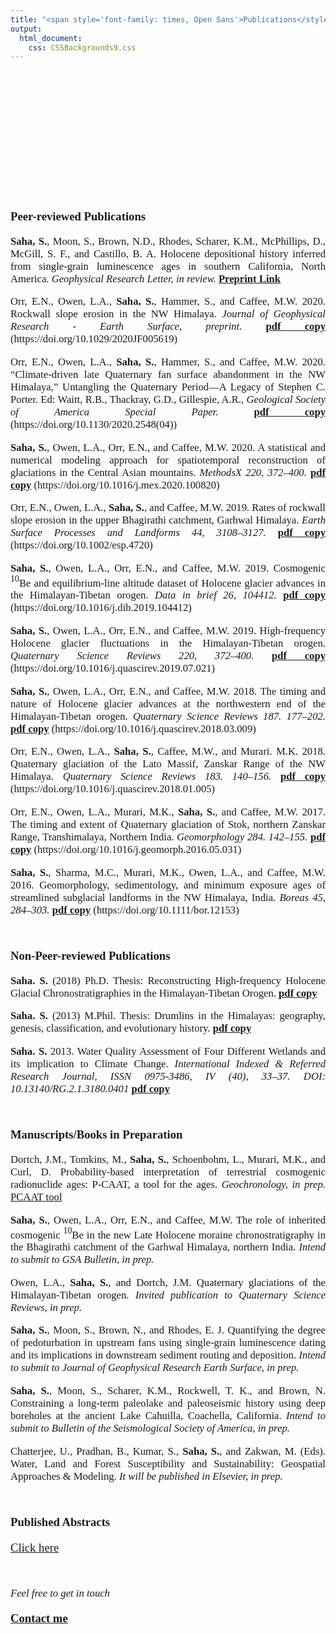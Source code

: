 ---
title: "<span style='font-family: times, Open Sans'>Publications</style>"
output: 
  html_document:
    css: CSSBackgrounds9.css
---

<style>
body {
text-align: justify}
</style>

<br>
<br>
<br>
<br>
<br>
<br>
<br>
<br>
<br>
<br>
<br>
<br>

<p style="font-family: times, Open Sans; font-size:14pt">
**Peer-reviewed Publications**
</p>

<p style="font-family: times, Open Sans; font-size:12.5pt">
**Saha, S.**, Moon, S., Brown, N.D., Rhodes, Scharer, K.M., McPhillips, D., McGill, S. F., and Castillo, B. A. Holocene depositional history inferred from single-grain luminescence ages in southern California, North America. *Geophysical Research Letter, in review.* [**Preprint Link**](https://www.essoar.org/doi/10.1002/essoar.10506324.1)
</p>

<p style="font-family: times, Open Sans; font-size:12.5pt">
Orr, E.N., Owen, L.A., **Saha, S.**, Hammer, S., and Caffee, M.W. 2020. Rockwall slope erosion in the NW Himalaya. *Journal of Geophysical Research - Earth Surface, preprint.* [**pdf copy**](files/Orr_et_al.2020b.pdf) (https://doi.org/10.1029/2020JF005619)
</p>

<p style="font-family: times, Open Sans; font-size:12.5pt">
Orr, E.N., Owen, L.A., **Saha, S.**, Hammer, S., and Caffee, M.W. 2020. "Climate-driven late Quaternary fan surface abandonment in the NW Himalaya," Untangling the Quaternary Period—A Legacy of Stephen
C. Porter. Ed: Waitt, R.B., Thackray, G.D., Gillespie, A.R., *Geological Society of America Special Paper.* [**pdf copy**](files/Orr_et_al.2020.pdf) (https://doi.org/10.1130/2020.2548(04))
</p>

<p style="font-family: times, Open Sans; font-size:12.5pt">
**Saha, S.**, Owen, L.A., Orr, E.N., and Caffee, M.W. 2020. A statistical and numerical modeling approach for spatiotemporal reconstruction of glaciations in the Central Asian mountains. *MethodsX 220, 372–400.* [**pdf copy**](files/Saha_et_al.2020.pdf) (https://doi.org/10.1016/j.mex.2020.100820)
</p>

<p style="font-family: times, Open Sans; font-size:12.5pt">
Orr, E.N., Owen, L.A., **Saha, S.**, and Caffee, M.W. 2019. Rates of rockwall slope erosion in the upper Bhagirathi catchment, Garhwal Himalaya. *Earth Surface Processes and Landforms 44, 3108–3127.* [**pdf copy**](files/Orr_et_al.2019.pdf) (https://doi.org/10.1002/esp.4720)
</p>

<p style="font-family: times, Open Sans; font-size:12.5pt">
**Saha, S.**, Owen, L.A., Orr, E.N., and Caffee, M.W. 2019. Cosmogenic $^{10}$Be and equilibrium-line altitude dataset of Holocene glacier advances in the Himalayan-Tibetan orogen. *Data in brief 26, 104412.* [**pdf copy**](files/Saha_et_al.2019.pdf) (https://doi.org/10.1016/j.dib.2019.104412)
</p>

<p style="font-family: times, Open Sans; font-size:12.5pt">
**Saha, S.**, Owen, L.A., Orr, E.N., and Caffee, M.W. 2019. High-frequency Holocene glacier fluctuations in the Himalayan-Tibetan orogen. *Quaternary Science Reviews 220, 372–400.* [**pdf copy**](files/Saha_et_al.2019a.pdf) (https://doi.org/10.1016/j.quascirev.2019.07.021)
</p>

<p style="font-family: times, Open Sans; font-size:12.5pt">
**Saha, S.**, Owen, L.A., Orr, E.N., and Caffee, M.W. 2018. The timing and nature of Holocene glacier advances at the northwestern end of the Himalayan-Tibetan orogen. *Quaternary Science Reviews 187. 177–202.* [**pdf copy**](files/Saha_et_al.2018.pdf) (https://doi.org/10.1016/j.quascirev.2018.03.009)
</p>

<p style="font-family: times, Open Sans; font-size:12.5pt">
Orr, E.N., Owen, L.A., **Saha, S.**, Caffee, M.W., and Murari. M.K. 2018. Quaternary glaciation of the Lato Massif, Zanskar Range of the NW Himalaya. *Quaternary Science Reviews 183. 140–156.* [**pdf copy**](files/Orr_et_al.2018.pdf) (https://doi.org/10.1016/j.quascirev.2018.01.005)
</p>

<p style="font-family: times, Open Sans; font-size:12.5pt">
Orr, E.N., Owen, L.A., Murari, M.K., **Saha, S.**, and Caffee, M.W. 2017. The timing and extent of Quaternary glaciation of Stok, northern Zanskar Range, Transhimalaya, Northern India. *Geomorphology 284. 142–155.* [**pdf copy**](files/Orr_et_al.2017.pdf) (https://doi.org/10.1016/j.geomorph.2016.05.031)
</p>

<p style="font-family: times, Open Sans; font-size:12.5pt">
**Saha, S.**, Sharma, M.C., Murari, M.K., Owen, L.A., and Caffee, M.W. 2016. Geomorphology, sedimentology, and minimum exposure ages of streamlined subglacial landforms in the NW Himalaya, India. *Boreas 45, 284–303.* [**pdf copy**](files/Saha_et_al._2016.pdf) (https://doi.org/10.1111/bor.12153)
</p>

<br>

<p style="font-family: times, Open Sans; font-size:14pt">
**Non-Peer-reviewed Publications**
</p>

<p style="font-family: times, Open Sans; font-size:12.5pt">
**Saha. S.** (2018) Ph.D. Thesis: Reconstructing High-frequency Holocene Glacial Chronostratigraphies in the Himalayan-Tibetan Orogen. [**pdf copy**](files/Saha_et_al.2018_(thesis).pdf)
</p>

<p style="font-family: times, Open Sans; font-size:12.5pt">
**Saha. S.** (2013) M.Phil. Thesis: Drumlins in the Himalayas: geography, genesis, classification, and evolutionary history. [**pdf copy**](files/Saha_2013_(thesis).pdf)
</p>

<p style="font-family: times, Open Sans; font-size:12.5pt">
**Saha. S.** 2013. Water Quality Assessment of Four Different Wetlands and its implication to Climate Change. *International Indexed & Referred Research Journal, ISSN 0975-3486, IV (40), 33–37. DOI: 10.13140/RG.2.1.3180.0401* [**pdf copy**](files/Saha_2013.pdf)
</p>

<br>

<p style="font-family: times, Open Sans; font-size:14pt">
**Manuscripts/Books in Preparation**
</p>

<p style="font-family: times, Open Sans; font-size:12.5pt">
Dortch, J.M., Tomkins, M., **Saha, S.**, Schoenbohm, L., Murari, M.K., and Curl, D. Probability-based interpretation of terrestrial cosmogenic radionuclide ages: P-CAAT, a tool for the ages. *Geochronology, in prep.* [PCAAT tool](http://kgs.uky.edu/anorthite/PCAAT/)
</p>

<p style="font-family: times, Open Sans; font-size:12.5pt">
**Saha, S.**, Owen, L.A., Orr, E.N., and Caffee, M.W. The role of inherited cosmogenic $^{10}$Be in the new Late Holocene moraine chronostratigraphy in the Bhagirathi catchment of the Garhwal Himalaya, northern India. *Intend to submit to GSA Bulletin, in prep.*
</p>

<p style="font-family: times, Open Sans; font-size:12.5pt">
Owen, L.A., **Saha, S.**, and Dortch, J.M. Quaternary glaciations of the Himalayan-Tibetan orogen. *Invited publication to Quaternary Science Reviews, in prep.*
</p>

<p style="font-family: times, Open Sans; font-size:12.5pt">
**Saha, S.**, Moon, S., Brown, N., and Rhodes, E. J. Quantifying the degree of pedoturbation in upstream fans using single-grain luminescence dating and its implications in downstream sediment routing and deposition. *Intend to submit to Journal of Geophysical Research Earth Surface, in prep.*
</p>

<p style="font-family: times, Open Sans; font-size:12.5pt">
**Saha, S.**, Moon, S., Scharer, K.M., Rockwell, T. K., and Brown, N. Constraining a long-term paleolake and paleoseismic history using deep boreholes at the ancient Lake Cahuilla, Coachella, California. *Intend to submit to Bulletin of the Seismological Society of America, in prep.*
</p>

<p style="font-family: times, Open Sans; font-size:12.5pt">
Chatterjee, U., Pradhan, B., Kumar, S., **Saha, S.**, and Zakwan, M. (Eds). Water, Land and Forest Susceptibility and Sustainability: Geospatial Approaches & Modeling. *It will be published in Elsevier, in prep.*
</p>

<br>

<p style="font-family: times, Open Sans; font-size:14pt">
**Published Abstracts**
</p>
<p style="font-family: times, Open Sans; font-size:14pt">
[Click here](PubAbstracts.html)
</p>

<br>
<p style="font-family: times, Open Sans; font-size:12.5pt">
*Feel free to get in touch*
</p> 
<p style="font-family: times, Open Sans; font-size:14pt">
[**Contact me**](Contactme.html)
</p>